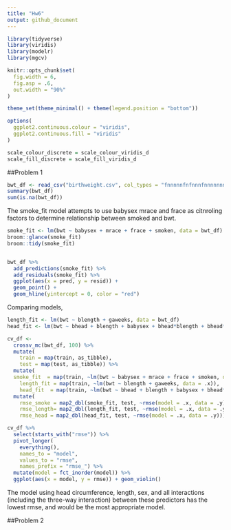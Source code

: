 ```yaml
---
title: "Hw6"
output: github_document
---
```


```r
library(tidyverse)
library(viridis)
library(modelr)
library(mgcv)

knitr::opts_chunk$set(
  fig.width = 6,
  fig.asp = .6,
  out.width = "90%"
)

theme_set(theme_minimal() + theme(legend.position = "bottom"))

options(
  ggplot2.continuous.colour = "viridis",
  ggplot2.continuous.fill = "viridis"
)

scale_colour_discrete = scale_colour_viridis_d
scale_fill_discrete = scale_fill_viridis_d
```


##Problem 1

```r
bwt_df <- read_csv("birthweight.csv", col_types = "fnnnnnfnfnnnfnnnnnnn")
summary(bwt_df)
sum(is.na(bwt_df))
```

The smoke_fit model attempts to use babysex mrace and frace as citnroling factors to determine relationship between smoked and bwt. 
```r
smoke_fit <- lm(bwt ~ babysex + mrace + frace + smoken, data = bwt_df)
broom::glance(smoke_fit)
broom::tidy(smoke_fit)


bwt_df %>% 
  add_predictions(smoke_fit) %>% 
  add_residuals(smoke_fit) %>% 
  ggplot(aes(x = pred, y = resid)) +
  geom_point() +
  geom_hline(yintercept = 0, color = "red")
```
Comparing models,
```r
length_fit <- lm(bwt ~ blength + gaweeks, data = bwt_df)
head_fit <- lm(bwt ~ bhead + blength + babysex + bhead*blength + bhead*babysex + blength*babysex +bhead*blength*babysex, data = bwt_df)

cv_df <- 
  crossv_mc(bwt_df, 100) %>% 
  mutate(
    train = map(train, as_tibble),
    test = map(test, as_tibble)) %>% 
  mutate(
  smoke_fit  = map(train, ~lm(bwt ~ babysex + mrace + frace + smoken, data = .x)),
    length_fit = map(train, ~lm(bwt ~ blength + gaweeks, data = .x)),
    head_fit  = map(train, ~lm(bwt ~ bhead + blength + babysex + bhead*blength + bhead*babysex + blength*babysex +bhead*blength*babysex, data = .x))) %>% 
  mutate(
    rmse_smoke = map2_dbl(smoke_fit, test, ~rmse(model = .x, data = .y)),
    rmse_length= map2_dbl(length_fit, test, ~rmse(model = .x, data = .y)),
    rmse_head = map2_dbl(head_fit, test, ~rmse(model = .x, data = .y)))

cv_df %>% 
  select(starts_with("rmse")) %>% 
  pivot_longer(
    everything(),
    names_to = "model", 
    values_to = "rmse",
    names_prefix = "rmse_") %>% 
  mutate(model = fct_inorder(model)) %>% 
  ggplot(aes(x = model, y = rmse)) + geom_violin()
```

The model using head circumference, length, sex, and all interactions (including the three-way interaction) between these predictors has the lowest rmse, and would be the most appropriate model. 



##Problem 2
